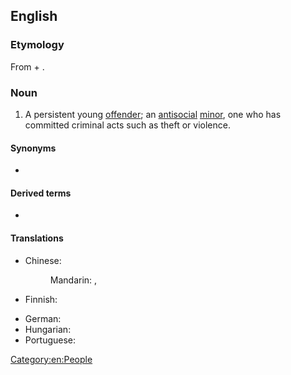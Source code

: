 {{also|juvenile-delinquent}}
==English==
{{wikipedia|Juvenile delinquency}}

===Etymology===
From {{m|en|juvenile}} + {{m|en|delinquent}}.

===Noun===
{{en-noun}}

# {{lb|en|legal}} A persistent young [[offender]]; an [[antisocial]] [[minor]], one who has committed criminal acts such as theft or violence.

====Synonyms====
* {{l|en|[[juvenile]] [[offender]]}}

====Derived terms====
* {{l|en|juvenile-delinquent}}

====Translations====
{{trans-top|persistent young offender}}
* Chinese:
*: Mandarin: {{t|cmn|未成年犯|tr=wèichéngniánfàn}}, {{t+|cmn|少年犯|tr=shàoniánfàn}}
* Finnish: {{t+|fi|nuorisorikollinen}}
{{trans-mid}}
* German: {{t|de|Jugendstraftäter}}
* Hungarian: {{t|hu|[[fiatalkorú]] [[bűnöző]]}}
* Portuguese: {{t-needed|pt}}
{{trans-bottom}}

[[Category:en:People]]
{{C|en|Stock characters}}